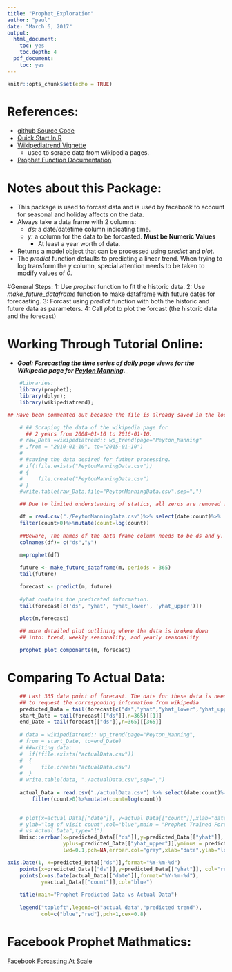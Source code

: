 ```yaml
---
title: "Prophet_Exploration"
author: "paul"
date: "March 6, 2017"
output:
  html_document:
    toc: yes
    toc.depth: 4
  pdf_document:
    toc: yes
---
```


```r
knitr::opts_chunk$set(echo = TRUE)
```

#   References:
*   [github Source Code](https://github.com/facebookincubator/prophet)
*   [Quick Start In R](https://facebookincubator.github.io/prophet/docs/quick_start.html#r-api)
*   [Wikipediatrend Vignette](https://cran.r-project.org/web/packages/wikipediatrend/vignettes/using-wikipediatrend.html)
    +   used to scrape data from wikipedia pages.
*   [Prophet Function Documentation](https://cran.r-project.org/web/packages/prophet/prophet.pdf)


#   Notes about this Package:
*   This package is used to forcast data and is used by facebook to account for seasonal 
    and holiday affects on the data. 
*   Always take a data frame with 2 columns: 
    +   _ds:_ a date/datetime column indicating time.
    +   _y:_ a column for the data to be forcasted. __Must be Numeric Values__
        +   At least a year worth of data.
*   Returns a model object that can be processed using _predict_ and _plot_.
*   The _predict_ function defaults to predicting a linear trend. When trying to log transform the _y_ column, 
    special attention needs to be taken to modify values of _0_.


#General Steps:
1:  Use _prophet_ function to fit the historic data. 
2:  Use _make_future_dataframe_ function to make dataframe with future dates for forecasting.
3:  Forcast using _predict_ function with both the historic and future data as parameters. 
4:  Call _plot_ to plot the forcast (the historic data and the forecast)


#   Working Through Tutorial Online: 
*   ___Goal: Forecasting the time series of daily page views for the Wikipedia page for [Peyton Manning](https://en.wikipedia.org/wiki/Peyton_Manning).____

```r
    #Libraries:
    library(prophet);
    library(dplyr);
    library(wikipediatrend);

```


```r
## Have been commented out becasue the file is already saved in the local folder

    # ## Scraping the data of the wikipedia page for 
      ## 2 years from 2008-01-10 to 2016-01-10.
    # raw_Data =wikipediatrend:: wp_trend(page="Peyton_Manning"
    # ,from = "2010-01-10", to="2015-01-10")
    # 
    # #saving the data desired for futher processing.
    # if(!file.exists("PeytonManningData.csv"))
    # {
    #     file.create("PeytonManningData.csv")
    # }
    #write.table(raw_Data,file="PeytonManningData.csv",sep=",")
```

```r

    ## Due to limited understanding of statics, all zeros are removed from the data set. 

    df = read.csv("./PeytonManningData.csv")%>% select(date:count)%>% 
    filter(count>0)%>%mutate(count=log(count))
    
    ##Beware, The names of the data frame column needs to be ds and y.
    colnames(df)= c("ds","y")

```

```r
    
    m=prophet(df)
    
    future <- make_future_dataframe(m, periods = 365)
    tail(future)
```


```r

    forecast <- predict(m, future)
    
    #yhat contains the predicated information.
    tail(forecast[c('ds', 'yhat', 'yhat_lower', 'yhat_upper')])

```

```r
    plot(m,forecast)
    
    ## more detailed plot outlining where the data is broken down 
    ## into: trend, weekly seasonality, and yearly seasonality

    prophet_plot_components(m, forecast)
```





# Comparing To Actual Data:
```r

    ## Last 365 data point of forecast. The date for these data is needed 
    ## to request the corresponding information from wikipedia
    predicted_Data = tail(forecast[c("ds","yhat","yhat_lower","yhat_upper")],n=365)
    start_Date = tail(forecast[["ds"]],n=365)[[1]]
    end_Date = tail(forecast[["ds"]],n=365)[[365]]
    
    # data = wikipediatrend:: wp_trend(page="Peyton_Manning",
    # from = start_Date, to=end_Date)
    # ##writing data:
    #  if(!file.exists("actualData.csv"))
    #  {
    #      file.create("actualData.csv")
    #  }
    # write.table(data, "./actualData.csv",sep=",")
    
    actual_Data = read.csv("./actualData.csv") %>% select(date:count)%>%
        filter(count>0)%>%mutate(count=log(count))
    
```
   
```r
    # plot(x=actual_Data[["date"]], y=actual_Data[["count"]],xlab="date",
    # ylab="log of visit count",col="blue",main = "Prophet Trained Forcast 
    # vs Actual Data",type="l")
    Hmisc::errbar(x=predicted_Data[["ds"]],y=predicted_Data[["yhat"]],
                  yplus=predicted_Data[["yhat_upper"]],yminus = predicted_Data[["yhat_lower"]],
                  lwd=0.1,pch=NA,errbar.col="gray",xlab="date",ylab="log of visit count",xaxt="n")

axis.Date(1, x=predicted_Data[["ds"]],format="%Y-%m-%d")
    points(x=predicted_Data[["ds"]],y=predicted_Data[["yhat"]], col="red")
    points(x=as.Date(actual_Data[["date"]],format="%Y-%m-%d"),
           y=actual_Data[["count"]],col="blue")
    
    title(main="Prophet Predicted Data vs Actual Data")
    
    legend("topleft",legend=c("actual data","predicted trend"), 
           col=c("blue","red"),pch=1,cex=0.8)
```
    
# Facebook Prophet Mathmatics:
[Facebook Forcasting At Scale](https://facebookincubator.github.io/prophet/static/prophet_paper_20170113.pdf)